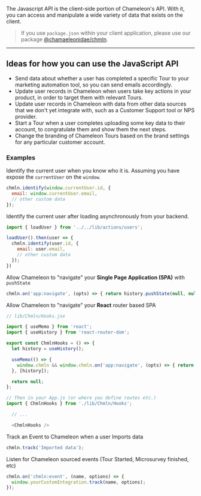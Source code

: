 The Javascript API is the client-side portion of Chameleon's API. With it, you can access and manipulate a wide variety of data that exists on the client.

> If you use `package.json` within your client application, please use our package [@chamaeleonidae/chmln](https://www.npmjs.com/package/@chamaeleonidae/chmln).

---


## Ideas for how you can use the JavaScript API

- Send data about whether a user has completed a specific Tour to your marketing automation tool, so you can send emails accordingly.
- Update user records in Chameleon when users take key actions in your product, in order to target them with relevant Tours.
- Update user records in Chameleon with data from other data sources that we don't yet integrate with, such as a Customer Support tool or NPS provider.
- Start a Tour when a user completes uploading some key data to their account, to congratulate them and show them the next steps.
- Change the branding of Chameleon Tours based on the brand settings for any particular customer account.


### Examples 
Identify the current user when you know who it is. Assuming you have expose the `currentUser` on the `window`.

```javascript
chmln.identify(window.currentUser.id, {
  email: window.currentUser.email,
  // other custom data
});
```

Identify the current user after loading asynchronously from your backend.

```javascript
import { loadUser } from '../../lib/actions/users';

loadUser().then(user => {
  chmln.identify(user.id, {
    email: user.email,
    // other custom data
  });
})
```

Allow Chameleon to "navigate" your **Single Page Application (SPA)** with `pushState`

```javascript
chmln.on('app:navigate', (opts) => { return history.pushState(null, null, opts.to); });
```


Allow Chameleon to "navigate" your **React** router based SPA

```javascript
// lib/Chmln/Hooks.jsx

import { useMemo } from 'react';
import { useHistory } from 'react-router-dom';

export const ChmlnHooks = () => {
  let history = useHistory();

  useMemo(() => {
    window.chmln && window.chmln.on('app:navigate', (opts) => { return history.push(opts.to); });
  }, [history]);

  return null;
};

// Then in your App.js (or where you define routes etc.)
import { ChmlnHooks } from './lib/Chmln/Hooks';

  // ...

  <ChmlnHooks />

```

Track an Event to Chameleon when a user Imports data

```javascript
chmln.track('Imported data');
```


Listen for Chameleon sourced events (Tour Started, Microsurvey finished, etc)

```javascript
chmln.on('chmln:event', (name, options) => {
  window.yourCustomIntegration.track(name, options);
});


```


